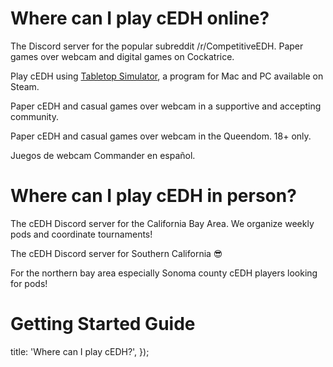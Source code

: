 
# Where can I play cEDH online?

<div className="grid gap-8 mb-24">

<PlayCedhCard name="r/CompetitiveEDH" img={rSlashCedhLogo} href="https://discord.gg/cA7uBQsSrz" >

The Discord server for the popular subreddit /r/CompetitiveEDH. Paper games over
webcam and digital games on Cockatrice.

</PlayCedhCard>

<PlayCedhCard name="Tabletop Simulator cEDH" img={cedhTabletopSimulatorLogo} href="https://discord.gg/mQdJvPx3AD" >

Play cEDH using
[Tabletop Simulator](https://store.steampowered.com/app/286160/Tabletop_Simulator/),
a program for Mac and PC available on Steam.

</PlayCedhCard>

<PlayCedhCard name="Mind Muscle Magic" img={mindMuscleMagicLogo} href="https://discord.gg/mindmusclemagic">

Paper cEDH and casual games over webcam in a supportive and accepting community.

</PlayCedhCard>

<PlayCedhCard name="Mab's Queendom" img={mabsQueendomLogo} href="https://discord.gg/jRKBhMtpYq">

Paper cEDH and casual games over webcam in the Queendom. 18+ only.

</PlayCedhCard>

<PlayCedhCard name="Commander's Crypt" img={commandersCryptLogo} href="https://discord.com/invite/7HZtDzq3z8" joinText="¡Únete aqui!">

Juegos de webcam Commander en español.

</PlayCedhCard>

</div>

# Where can I play cEDH in person?

<div className="grid gap-8 mb-24">

<PlayCedhCard name="California Bay Area" img={bayAreaLogo} href="https://discord.gg/mDFZ4KHTYQ" >

The cEDH Discord server for the California Bay Area. We organize weekly pods and
coordinate tournaments!

</PlayCedhCard>

<PlayCedhCard name="Southern California" img={socalLogo} href="https://discord.gg/RGXjGBDsP4" >

The cEDH Discord server for Southern California 😎

</PlayCedhCard>

<PlayCedhCard name="Sonoma County" img={sonomaLogo} href="https://discord.gg/ykcJt2S5jQ">

For the northern bay area especially Sonoma county cEDH players looking for
pods!

</PlayCedhCard>

</div>

# Getting Started Guide

<YouTubeEmbed
  src="https://www.youtube.com/embed/JhyAzcgadB4"
  className="mx-auto"
/>

  title: 'Where can I play cEDH?',
});

